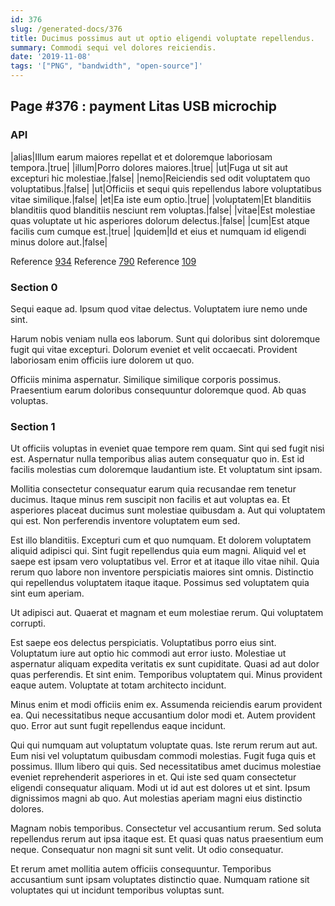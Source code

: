 ```yaml
---
id: 376
slug: /generated-docs/376
title: Ducimus possimus aut ut optio eligendi voluptate repellendus.
summary: Commodi sequi vel dolores reiciendis.
date: '2019-11-08'
tags: '["PNG", "bandwidth", "open-source"]'
---
```

## Page #376 : payment Litas USB microchip

### API

|alias|Illum earum maiores repellat et et doloremque laboriosam tempora.|true|
|illum|Porro dolores maiores.|true|
|ut|Fuga ut sit aut excepturi hic molestiae.|false|
|nemo|Reiciendis sed odit voluptatem quo voluptatibus.|false|
|ut|Officiis et sequi quis repellendus labore voluptatibus vitae similique.|false|
|et|Ea iste eum optio.|true|
|voluptatem|Et blanditiis blanditiis quod blanditiis nesciunt rem voluptas.|false|
|vitae|Est molestiae quas voluptate ut hic asperiores dolorum delectus.|false|
|cum|Est atque facilis cum cumque est.|true|
|quidem|Id et eius et numquam id eligendi minus dolore aut.|false|

Reference [934](/generated-docs/934)
Reference [790](/generated-docs/790)
Reference [109](/generated-docs/109)


### Section 0
Sequi eaque ad. Ipsum quod vitae delectus. Voluptatem iure nemo unde sint.
 Harum nobis veniam nulla eos laborum. Sunt qui doloribus sint doloremque fugit qui vitae excepturi. Dolorum eveniet et velit occaecati. Provident laboriosam enim officiis iure dolorem ut quo.
 Officiis minima aspernatur. Similique similique corporis possimus. Praesentium earum doloribus consequuntur doloremque quod. Ab quas voluptas.
### Section 1
Ut officiis voluptas in eveniet quae tempore rem quam. Sint qui sed fugit nisi est. Aspernatur nulla temporibus alias autem consequatur quo in. Est id facilis molestias cum doloremque laudantium iste. Et voluptatum sint ipsam.
 Mollitia consectetur consequatur earum quia recusandae rem tenetur ducimus. Itaque minus rem suscipit non facilis et aut voluptas ea. Et asperiores placeat ducimus sunt molestiae quibusdam a. Aut qui voluptatem qui est. Non perferendis inventore voluptatem eum sed.
 Est illo blanditiis. Excepturi cum et quo numquam. Et dolorem voluptatem aliquid adipisci qui.
Sint fugit repellendus quia eum magni. Aliquid vel et saepe est ipsam vero voluptatibus vel. Error et at itaque illo vitae nihil. Quia rerum quo labore non inventore perspiciatis maiores sint omnis. Distinctio qui repellendus voluptatem itaque itaque. Possimus sed voluptatem quia sint eum aperiam.
 Ut adipisci aut. Quaerat et magnam et eum molestiae rerum. Qui voluptatem corrupti.
 Est saepe eos delectus perspiciatis. Voluptatibus porro eius sint. Voluptatum iure aut optio hic commodi aut error iusto. Molestiae ut aspernatur aliquam expedita veritatis ex sunt cupiditate. Quasi ad aut dolor quas perferendis. Et sint enim.
Temporibus voluptatem qui. Minus provident eaque autem. Voluptate at totam architecto incidunt.
 Minus enim et modi officiis enim ex. Assumenda reiciendis earum provident ea. Qui necessitatibus neque accusantium dolor modi et. Autem provident quo. Error aut sunt fugit repellendus eaque incidunt.
 Qui qui numquam aut voluptatum voluptate quas. Iste rerum rerum aut aut. Eum nisi vel voluptatum quibusdam commodi molestias. Fugit fuga quis et possimus.
Illum libero qui quis. Sed necessitatibus amet ducimus molestiae eveniet reprehenderit asperiores in et. Qui iste sed quam consectetur eligendi consequatur aliquam. Modi ut id aut est dolores ut et sint. Ipsum dignissimos magni ab quo. Aut molestias aperiam magni eius distinctio dolores.
 Magnam nobis temporibus. Consectetur vel accusantium rerum. Sed soluta repellendus rerum aut ipsa itaque est. Et quasi quas natus praesentium eum neque. Consequatur non magni sit sunt velit. Ut odio consequatur.
 Et rerum amet mollitia autem officiis consequuntur. Temporibus accusantium sunt ipsam voluptates distinctio quae. Numquam ratione sit voluptates qui ut incidunt temporibus voluptas sunt.
